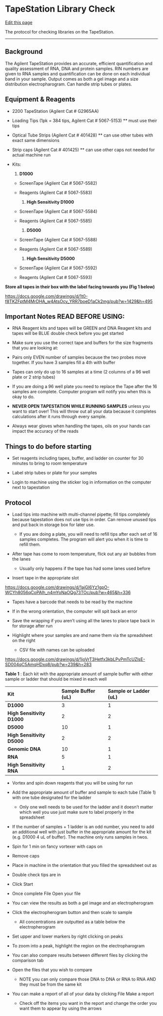 # TapeStation Library Check

[Edit this page](https://github.com/DrK-Lo/lotterhoslabprotocols/edit/main/molecprot_tapestationlibrarycheck.qmd)

The protocol for checking libraries on the TapeStation.

------------------------------------------------------------------------

## **Background** {.unnumbered}

The Agilent TapeStation provides an accurate, efficient quantification and quality assessment of RNA, DNA and protein samples. RIN numbers are given to RNA samples and quantification can be done on each individual band in your sample. Output comes as both a gel image and a size distribution electropharogram. Can handle strip tubes or plates.

## **Equipment & Reagents** {.unnumbered}

-   2200 TapeStation (Agilent Cat \# G2965AA)

-   Loading Tips (1pk = 384 tips, Agilent Cat \# 5067-5153) \*\* must use their tips

-   Optical Tube Strips (Agilent Cat \# 401428) \*\* can use other tubes with exact same dimensions

-   Strip caps (Agilent Cat \# 401425) \*\* can use other caps not needed for actual machine run

-   Kits:

    1.  **D1000**

    -   ScreenTape (Agilent Cat \# 5067-5582)

    -   Reagents (Agilent Cat \# 5067-5583)

        1.  **High Sensitivity D1000**

    -   ScreenTape (Agilent Cat \# 5067-5584)

    -   Reagents (Agilent Cat \# 5067-5585)

        1.  **D5000**

    -   ScreenTape (Agilent Cat \# 5067-5588)

    -   Reagents (Agilent Cat \# 5067-5589)

        1.  **High Sensitivity D5000**

    -   ScreenTape (Agilent Cat \# 5067-5592)

    -   Reagents (Agilent Cat \# 5067-5593)

**Store all tapes in their box with the label facing towards you (Fig 1 below)**

[https://docs.google.com/drawings/d/1t0-f8TKZFptM4MrDHA_w4AtsOcy_YRR7boeD1aCk2mg/pub?w=1429&h=495](https://docs.google.com/drawings/d/1t0-f8TKZFptM4MrDHA_w4AtsOcy_YRR7boeD1aCk2mg/pub?w=1429&h=495)

## **Important Notes READ BEFORE USING:** {.unnumbered}

-   RNA Reagent kits and tapes will be GREEN and DNA Reagent kits and tapes will be BLUE double check before you get started

-   Make sure you use the correct tape and buffers for the size fragments that you are looking at:

-   Pairs only EVEN number of samples because the two probes move together. If you have 3 samples fill a 4th with buffer

-   Tapes can only do up to 16 samples at a time (2 columns of a 96 well plate or 2 strip tubes)

-   If you are doing a 96 well plate you need to replace the Tape after the 16 samples are complete. Computer program will notify you when this is okay to do.

-   **NEVER OPEN TAPESTATION WHILE RUNNING SAMPLES** unless you want to start over! This will throw out all your data because it completes calculations after it runs through every sample.

-   Always wear gloves when handling the tapes, oils on your hands can impact the accuracy of the reads

## **Things to do before starting** {.unnumbered}

-   Set reagents including tapes, buffer, and ladder on counter for 30 minutes to bring to room temperature

-   Label strip tubes or plate for your samples

-   Login to machine using the sticker log in information on the computer next to tapestation

## **Protocol** {.unnumbered}

-   Load tips into machine with multi-channel pipette; fill tips completely because tapestation does not use tips in order. Can remove unused tips and put back in storage box for later use.

    -   If you are doing a plate, you will need to refill tips after each set of 16 samples completes. The program will alert you when it is time to refill them.

-   After tape has come to room temperature, flick out any air bubbles from the lanes

    -   Usually only happens if the tape has had some lanes used before

-   Insert tape in the appropriate slot

[https://docs.google.com/drawings/d/1ajGI6Yz1gpO-WCYh8056qCoPAlh_n4mYoNaOQg73TOc/pub?w=465&h=336](https://docs.google.com/drawings/d/1ajGI6Yz1gpO-WCYh8056qCoPAlh_n4mYoNaOQg73TOc/pub?w=465&h=336)

-   Tapes have a barcode that needs to be read by the machine

-   If in the wrong orientation, the computer will spit back an error

-   Save the wrapping if you aren't using all the lanes to place tape back in for storage after run

-   Highlight where your samples are and name them via the spreadsheet on the right

    -   CSV file with names can be uploaded

[https://docs.google.com/drawings/d/1joVrT3Hetfx3kbLPvPmTcUZlsE-SD004qC5AmqHDxq8/pub?w=239&h=283](https://docs.google.com/drawings/d/1joVrT3Hetfx3kbLPvPmTcUZlsE-SD004qC5AmqHDxq8/pub?w=239&h=283)

**Table 1** : Each kit with the appropriate amount of sample buffer with either sample or ladder that should be mixed in each well

| **Kit**                    | **Sample Buffer (uL)** | **Sample or Ladder (uL)** |
|:---------------------------|:-----------------------|:--------------------------|
| **D1000**                  | 3                      | 1                         |
| **High Sensitivity D1000** | 2                      | 2                         |
| **D5000**                  | 10                     | 1                         |
| **High Sensitivity D5000** | 2                      | 2                         |
| **Genomic DNA**            | 10                     | 1                         |
| **RNA**                    | 5                      | 1                         |
| **High Sensitivity RNA**   | 1                      | 2                         |

-   Vortex and spin down reagents that you will be using for run

-   Add the appropriate amount of buffer and sample to each tube (Table 1) with one tube designated for the ladder

    -   Only one well needs to be used for the ladder and it doesn't matter which well you use just make sure to label properly in the spreadsheet

-   If the number of samples + 1 ladder is an odd number, you need to add an additional well with just buffer in the appropriate amount for the kit (e.g. D1000 4 uL of buffer). The machine only runs samples in twos.

-   Spin for 1 min on fancy vortexer with caps on

-   Remove caps

-   Place in machine in the orientation that you filled the spreadsheet out as

-   Double check tips are in

-   Click Start

-   Once complete File Open your file

-   You can view the results as both a gel image and an electropherogram

-   Click the electropherogram button and then scale to sample

    -   All concentrations are outputted as a table below the electropherogram

-   Set upper and lower markers by right clicking on peaks

-   To zoom into a peak, highlight the region on the electropharogram

-   You can also compare results between different files by clicking the comparison tab

-   Open the files that you wish to compare

    -   NOTE you can only compare those DNA to DNA or RNA to RNA AND they must be from the same kit

-   You can make a report of all of your data by clicking File Make a report

    -   Check off the items you want in the report and change the order you want them to appear by using the arrows
